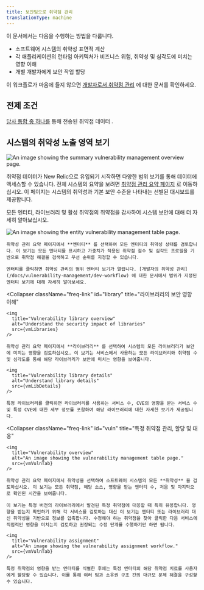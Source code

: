```yaml
---
title: 보안팀으로 취약점 관리
translationType: machine
---
```








이 문서에서는 다음을 수행하는 방법을 다룹니다.

* 소프트웨어 시스템의 취약성 표면적 계산
* 각 애플리케이션의 런타임 아키텍처가 비즈니스 위험, 취약성 및 심각도에 미치는 영향 이해
* 개별 개발자에게 보안 작업 할당

이 워크플로가 마음에 들지 않으면 [개발자로서 취약점 관리](/docs/vulnerability-management/dev-workflow) 에 대한 문서를 확인하세요.

## 전제 조건

[당사 통합 중 하나를](/docs/vulnerability-management/integrations/overview) 통해 전송된 취약점 데이터 .

## 시스템의 취약성 노출 영역 보기

<img
  title="Vulnerability management overview"
  alt="An image showing the summary vulnerability management overview page."
  src={vmOverview}
/>

취약점 데이터가 New Relic으로 유입되기 시작하면 다양한 범위 보기를 통해 데이터에 액세스할 수 있습니다. 전체 시스템의 요약을 보려면 [취약점 관리 요약 페이지](https://one.newrelic.com/vulnerability-management) 로 이동하십시오. 이 페이지는 시스템의 취약성과 기본 보안 수준을 나타내는 선별된 대시보드를 제공합니다.

모든 엔터티, 라이브러리 및 활성 취약점의 취약점을 감사하여 시스템 보안에 대해 더 자세히 알아보십시오.

<CollapserGroup>
  <Collapser
    className="freq-link"
    id="entity"
    title="모든 엔티티에 대한 취약성 관리"
  >
    <img
      title="Vulnerability management overview"
      alt="An image showing the entity vulnerability management table page."
      src={vmEntitySec}
    />

    취약성 관리 요약 페이지에서 **엔터티** 를 선택하여 모든 엔터티의 취약성 상태를 검토합니다. 이 보기는 모든 엔터티를 표시하고 가중치가 적용된 취약점 점수 및 심각도 프로필을 기반으로 취약점 해결을 검색하고 우선 순위를 지정할 수 있습니다.

    엔터티를 클릭하면 취약성 관리의 범위 엔터티 보기가 열립니다. [개발자의 취약성 관리](/docs/vulnerability-management/dev-workflow) 에 대한 문서에서 범위가 지정된 엔터티 보기에 대해 자세히 알아보세요.
  </Collapser>

  <Collapser
    className="freq-link"
    id="library"
    title="라이브러리의 보안 영향 이해"
  >
    <img
      title="Vulnerability library overview"
      alt="Understand the security impact of libraries"
      src={vmLibraries}
    />

    취약성 관리 요약 페이지에서 **라이브러리** 를 선택하여 시스템의 모든 라이브러리가 보안에 미치는 영향을 검토하십시오. 이 보기는 서비스에서 사용하는 모든 라이브러리와 취약점 수 및 심각도를 통해 해당 라이브러리가 보안에 미치는 영향을 보여줍니다.

    <img
      title="Vulnerability library details"
      alt="Understand library details"
      src={vmLibDetails}
    />

    특정 라이브러리를 클릭하면 라이브러리를 사용하는 서비스 수, CVE의 영향을 받는 서비스 수 및 특정 CVE에 대한 세부 정보를 포함하여 해당 라이브러리에 대한 자세한 보기가 제공됩니다.
  </Collapser>

  <Collapser
    className="freq-link"
    id="vuln"
    title="특정 취약점 관리, 할당 및 대응"
  >
    <img
      title="Vulnerability overview"
      alt="An image showing the vulnerability management table page."
      src={vmVulnTab}
    />

    취약성 관리 요약 페이지에서 취약성을 선택하여 소프트웨어 시스템의 모든 **취약성** 을 검토하십시오. 이 보기는 모든 취약점, 해당 소스, 영향을 받는 엔터티 수, 처음 및 마지막으로 확인된 시간을 보여줍니다.

    이 보기는 특정 버전의 라이브러리에서 발견된 특정 취약점에 대응할 때 특히 유용합니다. 영향을 받는지 확인하기 위해 각 서비스를 검토하는 대신 이 보기는 엔터티 또는 라이브러리 대신 취약성을 기반으로 정보를 압축합니다. 수정해야 하는 취약점을 찾아 클릭한 다음 서비스에 직접적인 영향을 미치는지 검토하고 권장되는 수정 단계를 수행하기만 하면 됩니다.

    <img
      title="Vulnerability assignment"
      alt="An image showing the vulnerability assignment workflow."
      src={vmVulnTab}
    />

    특정 취약점의 영향을 받는 엔터티를 식별한 후에는 특정 엔터티의 해당 취약점 치료를 사용자에게 할당할 수 있습니다. 이를 통해 여러 팀과 소유권 구조 간의 대규모 문제 해결을 구성할 수 있습니다.
  </Collapser>
</CollapserGroup>